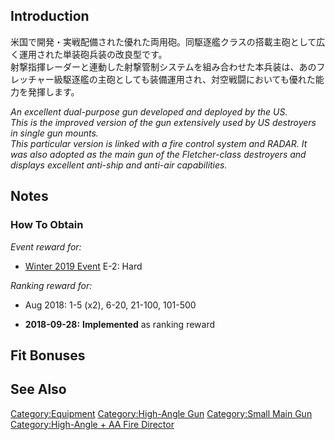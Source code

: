 {{EquipmentInfo|308}}

==Introduction==
米国で開発・実戦配備された優れた両用砲。同駆逐艦クラスの搭載主砲として広く運用された単装砲兵装の改良型です。<br>
射撃指揮レーダーと連動した射撃管制システムを組み合わせた本兵装は、あのフレッチャー級駆逐艦の主砲としても装備運用され、対空戦闘においても優れた能力を発揮します。

''An excellent dual-purpose gun developed and deployed by the US.''<br>
''This is the improved version of the gun extensively used by US destroyers in single gun mounts.''<br>
''This particular version is linked with a fire control system and RADAR. It was also adopted as the main gun of the Fletcher-class destroyers and displays excellent anti-ship and anti-air capabilities.''

==Notes==
<div class="mw-collapsible"><h3>How To Obtain</h3>
<div class="mw-collapsible-content">
''Event reward for:''
* [[Winter 2019 Event]] E-2: Hard

''Ranking reward for:''
* Aug 2018: 1-5 (x2), 6-20, 21-100, 101-500

</div></div>


<div class="mw-collapsible><h3>Updates History</h3>
<div class="mw-collapsible-content>
* '''2018-09-28:''' '''Implemented''' as ranking reward
</div></div>

==Fit Bonuses==
{{:5inch Single Gun Mount Mk.30 Kai + GFCS Mk.37/Bonuses}}

==See Also==

{{Equipmentlist}}
[[Category:Equipment]]
[[Category:High-Angle Gun]]
[[Category:Small Main Gun]]
[[Category:High-Angle + AA Fire Director]]
